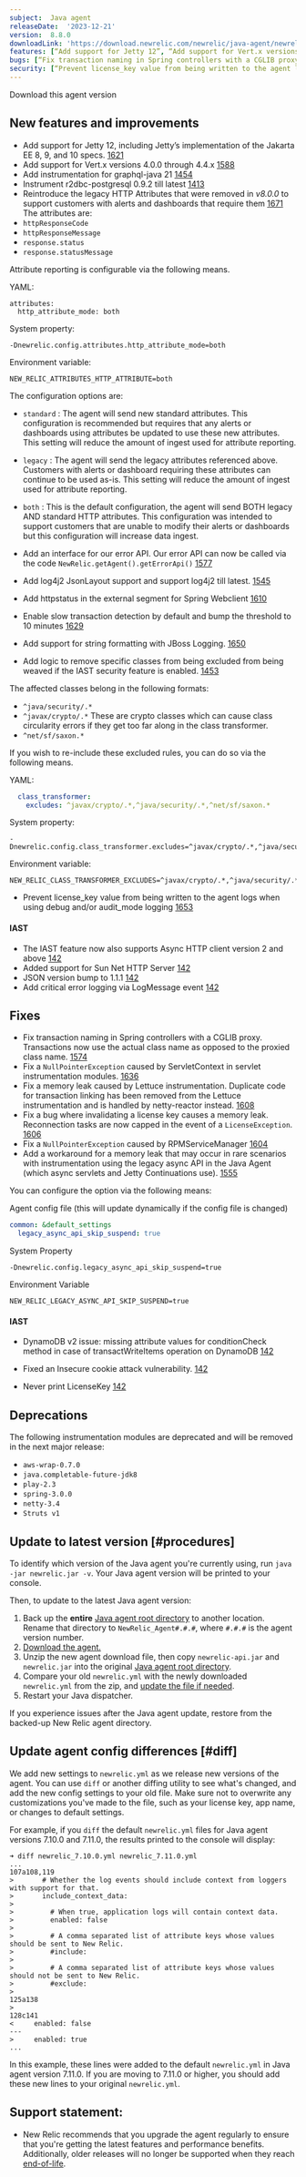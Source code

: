 ```yaml
---
subject:  Java agent
releaseDate:  '2023-12-21'
version:  8.8.0
downloadLink: 'https://download.newrelic.com/newrelic/java-agent/newrelic-agent/8.8.0/'
features: [“Add support for Jetty 12”, “Add support for Vert.x versions 4.0.0 through 4.4.x ”, “Add support for r2dbc-postgresql 0.9.2 till latest”, “Add log4j2 JsonLayout support”, “Add the httpstatus attribute in the external segment for Spring Webclient ”, “Enabled slow transaction detection by default and increased the threshold to 10 minutes ”, “Add support for string formatting with JBoss Logging”, “Add logic to remove specific classes from being excluded from being weaved if the security/CSEC agent is enabled”, “Updated IAST to 1.0.7 public preview”]
bugs: [“Fix transaction naming in Spring controllers with a CGLIB proxy”, “Fix a `NullPointerException` caused by ServletContext in servlet instrumentation modules”, “Fix a memory leak caused by Lettuce instrumentation”, “Fix a bug where invalidating a license key causes a memory leak”, “Add a workaround for a memory leak that may occur in rare scenarios with instrumentation using the legacy async API in the Java Agent”, “Fix a `NullPointerException` caused by RPMServiceManager” ]
security: [“Prevent license_key value from being written to the agent logs when using debug and/or audit_mode logging”]
---
```


<ButtonGroup>
  <ButtonLink
    role="button"
    to="https://download.newrelic.com/newrelic/java-agent/newrelic-agent/8.8.0/"
    variant="primary"
  >
    Download this agent version
  </ButtonLink>
</ButtonGroup>

## New features and improvements

* Add support for Jetty 12, including Jetty’s implementation of the Jakarta EE 8, 9, and 10 specs. [1621](https://github.com/newrelic/newrelic-java-agent/pull/1621)
* Add support for Vert.x versions 4.0.0 through 4.4.x [1588](https://github.com/newrelic/newrelic-java-agent/pull/1588)
* Add instrumentation for graphql-java 21 [1454](https://github.com/newrelic/newrelic-java-agent/pull/1565)
* Instrument r2dbc-postgresql 0.9.2 till latest [1413](https://github.com/newrelic/newrelic-java-agent/pull/1556)
* Reintroduce the legacy HTTP Attributes that were removed in _v8.0.0_ to support customers with alerts and dashboards that require them [1671](https://github.com/newrelic/newrelic-java-agent/pull/1671)
  The attributes are:
* `httpResponseCode`
* `httpResponseMessage`
* `response.status`
* `response.statusMessage`

Attribute reporting is configurable via the following means.

YAML:

```
attributes:
  http_attribute_mode: both
```

System property:

```properties
-Dnewrelic.config.attributes.http_attribute_mode=both
```

Environment variable:

```properties
NEW_RELIC_ATTRIBUTES_HTTP_ATTRIBUTE=both
```

The configuration options are:

* `standard` : The agent will send new standard attributes. This configuration is recommended but requires that any alerts or dashboards using attributes be updated to use these new attributes. This setting will reduce the amount of ingest used for attribute reporting.

* `legacy` : The agent will send the legacy attributes referenced above. Customers with alerts or dashboard requiring these attributes can continue to be used as-is.  This setting will reduce the amount of ingest used for attribute reporting.

* `both` : This is the default configuration, the agent will send BOTH legacy AND standard HTTP attributes. This configuration was intended to support customers that are unable to modify their alerts or dashboards but this configuration will increase data ingest.

* Add an interface for our error API. Our error API can now be called via the code `NewRelic.getAgent().getErrorApi()` [1577](https://github.com/newrelic/newrelic-java-agent/pull/1579)

* Add log4j2 JsonLayout support and support log4j2 till latest. [1545](https://github.com/newrelic/newrelic-java-agent/pull/1559)

* Add httpstatus in the external segment for Spring Webclient [1610](https://github.com/newrelic/newrelic-java-agent/pull/1610)

* Enable slow transaction detection by default and bump the threshold to 10 minutes [1629](https://github.com/newrelic/newrelic-java-agent/pull/1629)

* Add support for string formatting with JBoss Logging. [1650](https://github.com/newrelic/newrelic-java-agent/pull/1650)

* Add logic to remove specific classes from being excluded from being weaved if the IAST security feature is enabled. [1453](https://github.com/newrelic/newrelic-java-agent/pull/1453)

The affected classes belong in the following formats:

* `^java/security/.*`
* `^javax/crypto/.*` These are crypto classes which can cause class circularity errors if they get too far along in the class transformer.
* `^net/sf/saxon.*`

If you wish to re-include these excluded rules, you can do so via the following means.

YAML:

```yaml
  class_transformer:
    excludes: ^javax/crypto/.*,^java/security/.*,^net/sf/saxon.*
```

System property:

```properties
-Dnewrelic.config.class_transformer.excludes=^javax/crypto/.*,^java/security/.*,^net/sf/saxon.*
```

Environment variable:

```properties
NEW_RELIC_CLASS_TRANSFORMER_EXCLUDES=^javax/crypto/.*,^java/security/.*,^net/sf/saxon.*
```

* Prevent license_key value from being written to the agent logs when using debug and/or audit_mode logging [1653](https://github.com/newrelic/newrelic-java-agent/pull/1653)

#### IAST

* The IAST feature now also supports Async HTTP client version 2 and above [142](https://github.com/newrelic/csec-java-agent/pull/142)
* Added support for Sun Net HTTP Server [142](https://github.com/newrelic/csec-java-agent/pull/142)
* JSON version bump to 1.1.1 [142](https://github.com/newrelic/csec-java-agent/pull/142)
* Add critical error logging via LogMessage event [142](https://github.com/newrelic/csec-java-agent/pull/142)

## Fixes

* Fix transaction naming in Spring controllers with a CGLIB proxy. Transactions now use the actual class name as opposed to the proxied class name.  [1574](https://github.com/newrelic/newrelic-java-agent/pull/1575)
* Fix a `NullPointerException` caused by ServletContext in servlet instrumentation modules. [1636](https://github.com/newrelic/newrelic-java-agent/pull/1636)
* Fix a memory leak caused by Lettuce instrumentation. Duplicate code for  transaction linking has been removed from the Lettuce instrumentation and is handled by netty-reactor instead. [1608](https://github.com/newrelic/newrelic-java-agent/pull/1608)
* Fix a bug where invalidating a license key causes a memory leak. Reconnection tasks are now capped in the event of a `LicenseException`.   [1606](https://github.com/newrelic/newrelic-java-agent/pull/1606)
* Fix a `NullPointerException` caused by RPMServiceManager [1604](https://github.com/newrelic/newrelic-java-agent/pull/1604)
* Add a workaround for a memory leak that may occur in rare scenarios with instrumentation using the legacy async API in the Java Agent (which async servlets and Jetty Continuations use). [1555](https://github.com/newrelic/newrelic-java-agent/pull/1555)

You can configure the option via the following means:

Agent config file (this will update dynamically if the config file is changed)

```yaml
common: &default_settings
  legacy_async_api_skip_suspend: true
```

System Property

```properties
-Dnewrelic.config.legacy_async_api_skip_suspend=true
```

Environment Variable

```properties
NEW_RELIC_LEGACY_ASYNC_API_SKIP_SUSPEND=true
```

#### IAST

* DynamoDB v2 issue: missing attribute values for conditionCheck method in case of transactWriteItems operation on DynamoDB [142](https://github.com/newrelic/csec-java-agent/pull/142)

* Fixed an Insecure cookie attack vulnerability.  [142](https://github.com/newrelic/csec-java-agent/pull/142)

* Never print LicenseKey [142](https://github.com/newrelic/csec-java-agent/pull/142)

## Deprecations

The following instrumentation modules are deprecated and will be removed in the next major release:

* `aws-wrap-0.7.0`
* `java.completable-future-jdk8`
* `play-2.3`
* `spring-3.0.0`
* `netty-3.4`
* `Struts v1`

## Update to latest version [#procedures]

To identify which version of the Java agent you're currently using, run `java -jar newrelic.jar -v`. Your Java agent version will be printed to your console.

Then, to update to the latest Java agent version:

1. Back up the **entire** [Java agent root directory](/docs/agents/manage-apm-agents/troubleshooting/find-agent-root-directory#java-agent) to another location. Rename that directory to `NewRelic_Agent#.#.#`, where `#.#.#` is the agent version number.
2. [Download the agent.](/docs/release-notes/agent-release-notes/java-release-notes)
3. Unzip the new agent download file, then copy `newrelic-api.jar` and `newrelic.jar` into the original [Java agent root directory](/docs/agents/manage-apm-agents/troubleshooting/find-agent-root-directory#java-agent).
4. Compare your old `newrelic.yml` with the newly downloaded `newrelic.yml` from the zip, and [update the file if needed](#diff).
5. Restart your Java dispatcher.

If you experience issues after the Java agent update, restore from the backed-up New Relic agent directory.

## Update agent config differences [#diff]

We add new settings to `newrelic.yml` as we release new versions of the agent. You can use `diff` or another diffing utility to see what's changed, and add the new config settings to your old file. Make sure not to overwrite any customizations you've made to the file, such as your license key, app name, or changes to default settings.

For example, if you `diff` the default `newrelic.yml` files for Java agent versions 7.10.0 and 7.11.0, the results printed to the console will display:

```
➜ diff newrelic_7.10.0.yml newrelic_7.11.0.yml
...
107a108,119
>       # Whether the log events should include context from loggers with support for that.
>       include_context_data:
>
>         # When true, application logs will contain context data.
>         enabled: false
>
>         # A comma separated list of attribute keys whose values should be sent to New Relic.
>         #include:
>
>         # A comma separated list of attribute keys whose values should not be sent to New Relic.
>         #exclude:
>
125a138
>
128c141
<     enabled: false
---
>     enabled: true
...
```

In this example, these lines were added to the default `newrelic.yml` in Java agent version 7.11.0. If you are moving to 7.11.0 or higher, you should add these new lines to your original `newrelic.yml`.

## Support statement:

* New Relic recommends that you upgrade the agent regularly to ensure that you're getting the latest features and performance benefits. Additionally, older releases will no longer be supported when they reach [end-of-life](https://docs.newrelic.com/docs/using-new-relic/cross-product-functions/install-configure/notification-changes-new-relic-saas-features-distributed-software/).
